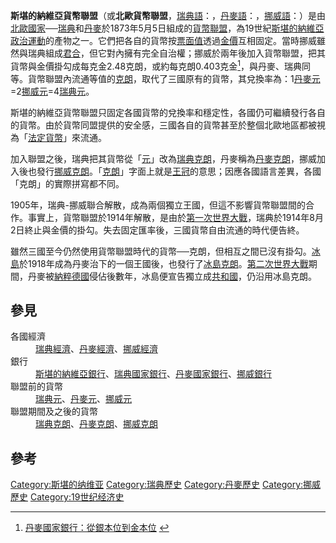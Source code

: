 {{Scandinavian}}
'''斯堪的納維亞貨幣聯盟'''（或'''北歐貨幣聯盟'''，[[瑞典語|瑞典語]]：{{lang|sv|'''Skandinaviska myntunionen'''}}，[[丹麥語|丹麥語]]：{{lang|da|'''Skandinaviske møntunion'''}}，[[挪威語|挪威語]]：{{lang|no|'''Skandinaviske myntunion'''}}）是由[[北歐國家|北歐國家]]──[[瑞典|瑞典]]和[[丹麥|丹麥]]於1873年5月5日組成的[[貨幣聯盟|貨幣聯盟]]，為19世紀[[斯堪的納維亞政治運動|斯堪的納維亞政治運動]]的產物之一。它們把各自的貨幣按[[票面值|票面值]]透過[[金本位|金價]]互相固定。當時挪威雖然與瑞典組成[[瑞典-挪威聯合|君合]]，但它對內擁有完全自治權；挪威於兩年後加入貨幣聯盟，把其貨幣與金價掛勾成每克金2.48克朗，或約每克朗0.403克金<ref>[http://www.nationalbanken.dk/dnuk/hist.nsf/side/From_silver_standard_to_gold_standard 丹麥國家銀行：從銀本位到金本位] {{webarchive|url=https://web.archive.org/web/20131103214722/http://www.nationalbanken.dk/dnuk/hist.nsf/side/From_silver_standard_to_gold_standard |date=2013-11-03 }}</ref>，與丹麥、瑞典同等。貨幣聯盟內流通等值的[[克朗|克朗]]，取代了三國原有的貨幣，其兌換率為：1[[丹麥元|丹麥元]]=2[[挪威元|挪威元]]=4[[瑞典元|瑞典元]]。

斯堪的納維亞貨幣聯盟只固定各國貨幣的兌換率和穩定性，各國仍可繼續發行各自的貨幣。由於貨幣同盟提供的安全感，三國各自的貨幣甚至於整個北歐地區都被視為「[[法定貨幣|法定貨幣]]」來流通。

加入聯盟之後，瑞典把其貨幣從「[[銀圓|元]]」改為[[瑞典克朗|瑞典克朗]]，丹麥稱為[[丹麥克朗|丹麥克朗]]，挪威加入後也發行[[挪威克朗|挪威克朗]]。「[[克朗|克朗]]」字面上就是[[王冠|王冠]]的意思；因應各國語言差異，各國「克朗」的實際拼寫都不同。

1905年，瑞典-挪威聯合解散，成為兩個獨立王國，但這不影響貨幣聯盟間的合作。事實上，貨幣聯盟於1914年解散，是由於[[第一次世界大戰|第一次世界大戰]]，瑞典於1914年8月2日終止與金價的掛勾。失去固定匯率後，三國貨幣自由流通的時代便告終。

雖然三國至今仍然使用貨幣聯盟時代的貨幣──克朗，但相互之間已沒有掛勾。[[冰島王國|冰島]]於1918年成為丹麥治下的一個王國後，也發行了[[冰島克朗|冰島克朗]]。[[第二次世界大戰|第二次世界大戰]]期間，丹麥被[[納粹德國|納粹德國]]侵佔後數年，冰島便宣告獨立成[[冰島|共和國]]，仍沿用冰島克朗。

== 參見 ==
;各國經濟
:[[瑞典經濟|瑞典經濟]]、[[丹麥經濟|丹麥經濟]]、[[挪威經濟|挪威經濟]]
;銀行
:[[斯堪的納維亞銀行|斯堪的納維亞銀行]]、[[瑞典國家銀行|瑞典國家銀行]]、[[丹麥國家銀行|丹麥國家銀行]]、[[挪威銀行|挪威銀行]]
;聯盟前的貨幣
:[[瑞典元|瑞典元]]、[[丹麥元|丹麥元]]、[[挪威元|挪威元]]
;聯盟期間及之後的貨幣
:[[瑞典克朗|瑞典克朗]]、[[丹麥克朗|丹麥克朗]]、[[挪威克朗|挪威克朗]]

== 參考 ==
{{reflist}}

[[Category:斯堪的纳维亚|Category:斯堪的纳维亚]]
[[Category:瑞典歷史|Category:瑞典歷史]]
[[Category:丹麥歷史|Category:丹麥歷史]]
[[Category:挪威歷史|Category:挪威歷史]]
[[Category:19世纪经济史|Category:19世纪经济史]]